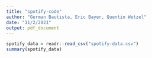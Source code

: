 ```yaml
---
title: "spotify-code"
author: "German Bautista, Eric Bayer, Quentin Wetzel"
date: "11/2/2021"
output: pdf_document
---
```


```r
spotify_data = readr::read_csv("spotify-data.csv")
summary(spotify_data)
```

